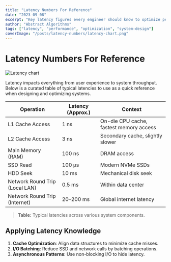 ---
title: "Latency Numbers For Reference"
date: "2023-09-08"
excerpt: "Key latency figures every engineer should know to optimize performance and make informed architectural decisions."
author: "Abstract Algorithms"
tags: ["latency", "performance", "optimization", "system-design"]
coverImage: "/posts/latency-numbers/latency-chart.png"
---

# Latency Numbers For Reference

<img src="/posts/latency-numbers/latency-chart.png" alt="Latency chart" class="w-full my-6 rounded" />

Latency impacts everything from user experience to system throughput. Below is a curated table of typical latencies to use as a quick reference when designing and optimizing systems.

| **Operation**                   | **Latency (Approx.)** | **Context**                                 |
|---------------------------------|-----------------------|---------------------------------------------|
| L1 Cache Access                 | 1 ns                  | On-die CPU cache, fastest memory access     |
| L2 Cache Access                 | 3 ns                  | Secondary cache, slightly slower            |
| Main Memory (RAM)               | 100 ns                | DRAM access                                 |
| SSD Read                        | 100 μs                | Modern NVMe SSDs                            |
| HDD Seek                        | 10 ms                 | Mechanical disk seek                        |
| Network Round Trip (Local LAN)  | 0.5 ms                | Within data center                          |
| Network Round Trip (Internet)   | 20–200 ms             | Global internet latency                     |

> **Table:** Typical latencies across various system components.

## Applying Latency Knowledge

1. **Cache Optimization**: Align data structures to minimize cache misses.
2. **I/O Batching**: Reduce SSD and network calls by batching operations.
3. **Asynchronous Patterns**: Use non-blocking I/O to hide latency.